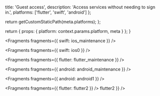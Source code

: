 
  title: 'Guest access',
  description: 'Access services without needing to sign in.',
  platforms: ['flutter', 'swift', 'android']
};

  return getCustomStaticPath(meta.platforms);
};

  return {
    props: {
      platform: context.params.platform,
      meta
    }
  };
}


<Fragments fragments={{ swift: ios_maintenance }} />


<Fragments fragments={{ swift: ios0 }} />


<Fragments fragments={{ flutter: flutter_maintenance }} />


<Fragments fragments={{ android: android_maintenance }} />


<Fragments fragments={{ android: android1 }} />


<Fragments fragments={{ flutter: flutter2 }} />
flutter2 }} />
